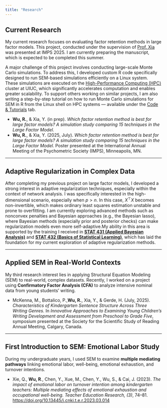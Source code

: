 ```yaml
---
title: "Research"
---
```




## Current Research

My current research focuses on evaluating factor retention methods in large factor models. This project, conducted under the supervision of [Prof. Xia](https://education.illinois.edu/profile/yan-xia) was presented at IMPS 2025. I am currently preparing the manuscript, which is expected to be completed this summer.

A major challenge of this project involves conducting large-scale Monte Carlo simulations. To address this, I developed custom R code specifically designed to run SEM-based simulations efficiently on a Linux system. These simulations are executed on the [High-Performance Computing (HPC)](https://docs.ncsa.illinois.edu/systems/icc/en/latest/index.html) cluster at UIUC, which significantly accelerates computation and enables greater scalability. To support others working on similar projects, I am also writing a step-by-step tutorial on how to run Monte Carlo simulations for SEM in R from the Linux shell on HPC systems — available under the [Code & Tutorials](experience.qmd) tab.



- **Wu, R.**, & Xia, Y. (in prep). *Which factor retention method is best for large factor models? A simulation study comparing 15 techniques in the Large Factor Model.*
- **Wu, R.**, & Xia, Y. (2025, July). *Which factor retention method is best for large factor models? A simulation study comparing 15 techniques in the Large Factor Model.* Poster presented at the International Annual Meeting of the Psychometric Society (IMPS), Minneapolis, MN.

---

## Adaptive Regularization in Complex Data

After completing my previous project on large factor models, I developed a strong interest in adaptive regularization techniques, especially within the context of network analysis.  I was specifically interested in the high-dimensional scenario, especially when $p > n$. In this case, $X^\top X$ becomes non-invertible, which makes ordinary least squares estimation unstable and prone to overfitting. I am currently exploring advanced methods such as nonconvex penalties and Bayesian approaches (e.g., the Bayesian lasso), where Bayesian methods (especially prior and posterior checks) can make regularization models even more self-adaptive.My ability in this area is supported by the training I received in **[STAT 431 (Applied Bayesian Analysis)](https://courses.illinois.edu/schedule/2025/fall/STAT/431)** and **[STAT 432 (Basics of Statistical Learning)](https://teazrq.github.io/stat432/)**, which has laid the foundation for my current exploration of adaptive regularization methods.


---


## Applied SEM in Real-World Contexts

My third research interest lies in applying Structural Equation Modeling (SEM) to real-world, complex datasets. Recently, I worked on a project using **Confirmatory Factor Analysis (CFA)** to analyze intensive nominal data from young students’ writing.


- McKenna, M., Bottalico, P.,**Wu, R.**, Xia, Y., & Gerde, H. (July, 2025). *Characteristics of Kindergarten Sentence Structure Across Three Writing Genres.* In *Innovative Approaches to Examining Young Children’s Writing Development and Assessment from Preschool to Grade Five*, symposium presented at the Society for the Scientific Study of Reading Annual Meeting, Calgary, Canada.

---

## First Introduction to SEM: Emotional Labor Study

During my undergraduate years, I used SEM to examine **multiple mediating pathways** linking emotional labor, well-being, emotional exhaustion, and turnover intentions.



- Xie, Q., **Wu, R**., Chen, Y., Xue, M., Chen, Y., Wu, S., & Cai, J. (2023). *The impact of emotional labor on turnover intention among kindergarten teachers: Multiple mediating effects of emotional exhaustion and occupational well-being.* *Teacher Education Research, (3)*, 74–81. [https://doi.org/10.13445/j.cnki.t.e.r.2023.03.014](https://doi.org/10.13445/j.cnki.t.e.r.2023.03.014)

